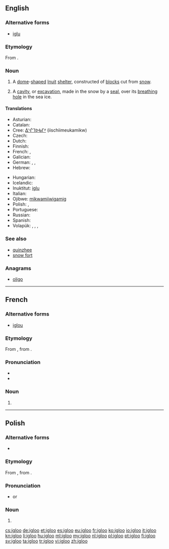 ==English==
{{wikipedia|lang=en}}

===Alternative forms===
* [[iglu]]

===Etymology===
From {{etyl|iu|en}} {{term|iglu|tr=ᐃᒡᓗ|lang=iu}}.

===Noun===
{{en-noun}}

# A [[dome]]-[[shape]]d [[Inuit]] [[shelter]], constructed of [[block]]s cut from [[snow]].
# {{context|zoology}} A [[cavity]], or [[excavation]], made in the snow by a [[seal]], over its [[breathing]] [[hole]] in the sea ice.

====Translations====
{{trans-top|Inuit snow house}}
* Asturian: {{t-|ast|iglú|m}}
* Catalan: {{t+|ca|iglú|m}}
* Cree: [[ᐄᔅᒌᒣᐅᑲᒥᒄ]] (iischiimeukamikw)
* Czech: {{t-|cs|iglú|n}}
* Dutch: {{t+|nl|iglo|m}}
* Finnish: {{t+|fi|iglu}}
* French: {{t+|fr|igloo|m}}, {{t+|fr|iglou|m}}
* Galician: {{t-|gl|iglú|m}}
* German: {{t+|de|Iglu|m|n}}, {{t-|de|Schneehaus|n}}, {{t-|de|Schneehütte|f}}
* Hebrew: {{t-|he|איגלו|m|tr=íglu}}
{{trans-mid}}
* Hungarian: {{t+|hu|iglu}}
* Icelandic: {{t-|is|snjóhús|n}}
* Inuktitut: [[iglu]]
* Italian: {{t-|it|iglù|m}}
* Ojibwe: [[mikwamiiwigamig]]
* Polish: {{t+|pl|igloo|n}}, {{t+|pl|iglu|n}}
* Portuguese: {{t+|pt|iglu|m}}
* Russian: {{t+|ru|иглу|n|tr=íglu}}
* Spanish: {{t+|es|iglú|m}}
* Volapük: {{t-|vo|el iglu}}, {{t-|vo|liglud}}, {{t-|vo|nifadom läskiomik}}, {{t-|vo|nifadom}}
{{trans-bottom}}

===See also===
* [[quinzhee]]
* [[snow fort]]

===Anagrams===
* [[oligo#English|oligo]]

----

==French==

===Alternative forms===
* [[iglou]]

===Etymology===
From {{etyl|en|fr}}, from {{etyl|iu|fr}} {{term|iglu|tr=ᐃᒡᓗ|lang=iu}}.

===Pronunciation===
* {{IPA|/iglu/|lang=fr}}
* {{audio|Fr-Paris--igloo.ogg|Audio (Paris)}}

===Noun===
{{fr-noun|m}}

# {{l|en|igloo}}

----

==Polish==

===Alternative forms===
* {{l|pl|iglu}}

===Etymology===
From {{etyl|en|pl}} {{term|igloo|lang=en}}, from {{etyl|iu|pl}} {{term|ᐃᒡᓗ|tr=iglu|lang=iu}}.

===Pronunciation===
* {{IPA|/ˈiɡlu/|lang=pl}} or {{IPAchar|/ˈiɡlɔ/}}

===Noun===
{{head|pl|noun|g=n|indeclinable}}

# {{l|en|igloo}}

[[cs:igloo]]
[[de:igloo]]
[[et:igloo]]
[[es:igloo]]
[[eu:igloo]]
[[fr:igloo]]
[[ko:igloo]]
[[io:igloo]]
[[it:igloo]]
[[kn:igloo]]
[[li:igloo]]
[[hu:igloo]]
[[ml:igloo]]
[[my:igloo]]
[[nl:igloo]]
[[pl:igloo]]
[[pt:igloo]]
[[fi:igloo]]
[[sv:igloo]]
[[ta:igloo]]
[[tr:igloo]]
[[vi:igloo]]
[[zh:igloo]]